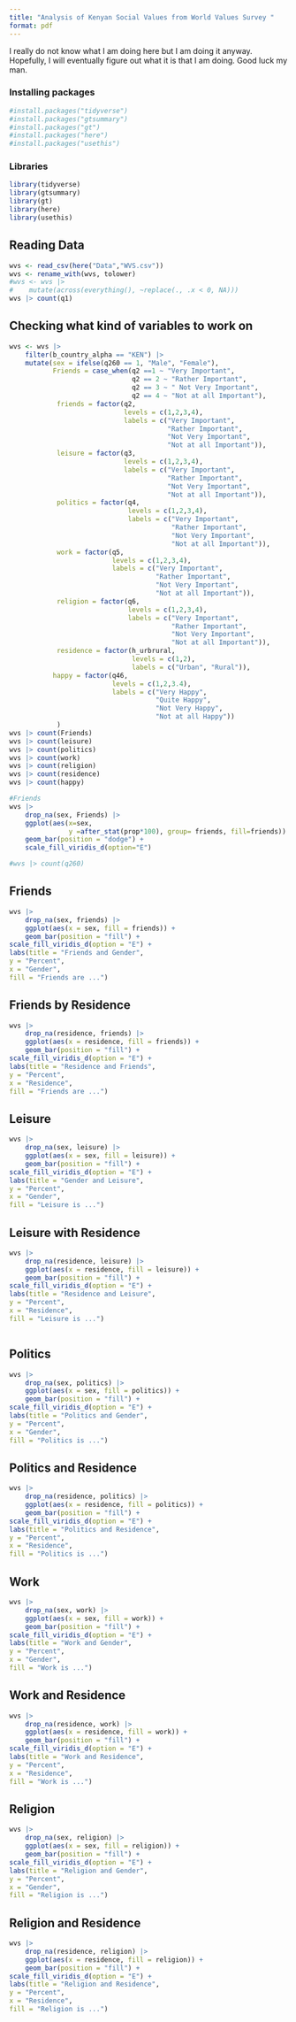 ```yaml
---
title: "Analysis of Kenyan Social Values from World Values Survey "
format: pdf
---
```

I really do not know what I am doing here but I am doing it anyway. Hopefully, I will eventually figure out what it is that I am doing. Good luck my man.

### Installing packages
```r
#install.packages("tidyverse")
#install.packages("gtsummary")
#install.packages("gt")
#install.packages("here")
#install.packages("usethis")
```
### Libraries
```r
library(tidyverse)
library(gtsummary)
library(gt)
library(here)
library(usethis)
```

## Reading Data
```r
wvs <- read_csv(here("Data","WVS.csv"))
wvs <- rename_with(wvs, tolower)
#wvs <- wvs |> 
#    mutate(across(everything(), ~replace(., .x < 0, NA)))
wvs |> count(q1)

```

## Checking what kind of variables to work on

```r
wvs <- wvs |> 
    filter(b_country_alpha == "KEN") |> 
    mutate(sex = ifelse(q260 == 1, "Male", "Female"),
           Friends = case_when(q2 ==1 ~ "Very Important",
                               q2 == 2 ~ "Rather Important",
                               q2 == 3 ~ " Not Very Important",
                               q2 == 4 ~ "Not at all Important"),
            friends = factor(q2,
                             levels = c(1,2,3,4),
                             labels = c("Very Important", 
                                        "Rather Important", 
                                        "Not Very Important", 
                                        "Not at all Important")),
            leisure = factor(q3,
                             levels = c(1,2,3,4),
                             labels = c("Very Important", 
                                        "Rather Important", 
                                        "Not Very Important", 
                                        "Not at all Important")),
            politics = factor(q4,
                              levels = c(1,2,3,4),
                              labels = c("Very Important", 
                                         "Rather Important", 
                                         "Not Very Important", 
                                         "Not at all Important")),
            work = factor(q5,
                          levels = c(1,2,3,4),
                          labels = c("Very Important", 
                                     "Rather Important", 
                                     "Not Very Important", 
                                     "Not at all Important")),
            religion = factor(q6,
                              levels = c(1,2,3,4),
                              labels = c("Very Important", 
                                         "Rather Important", 
                                         "Not Very Important", 
                                         "Not at all Important")),
            residence = factor(h_urbrural,
                               levels = c(1,2),
                               labels = c("Urban", "Rural")),
           happy = factor(q46,
                          levels = c(1,2,3.4),
                          labels = c("Very Happy",
                                     "Quite Happy",
                                     "Not Very Happy",
                                     "Not at all Happy"))
            )
wvs |> count(Friends)
wvs |> count(leisure)
wvs |> count(politics)
wvs |> count(work)
wvs |> count(religion)
wvs |> count(residence)
wvs |> count(happy)

```

```r
#Friends
wvs |> 
    drop_na(sex, Friends) |> 
    ggplot(aes(x=sex, 
               y =after_stat(prop*100), group= friends, fill=friends)) +
    geom_bar(position = "dodge") +
    scale_fill_viridis_d(option="E")

#wvs |> count(q260)
```

## Friends
```r

wvs |> 
    drop_na(sex, friends) |> 
    ggplot(aes(x = sex, fill = friends)) +
    geom_bar(position = "fill") +
scale_fill_viridis_d(option = "E") +
labs(title = "Friends and Gender",
y = "Percent",
x = "Gender",
fill = "Friends are ...")

```

## Friends by Residence
```r
wvs |> 
    drop_na(residence, friends) |> 
    ggplot(aes(x = residence, fill = friends)) +
    geom_bar(position = "fill") +
scale_fill_viridis_d(option = "E") +
labs(title = "Residence and Friends",
y = "Percent",
x = "Residence",
fill = "Friends are ...")


```

## Leisure
```r
wvs |> 
    drop_na(sex, leisure) |> 
    ggplot(aes(x = sex, fill = leisure)) +
    geom_bar(position = "fill") +
scale_fill_viridis_d(option = "E") +
labs(title = "Gender and Leisure",
y = "Percent",
x = "Gender",
fill = "Leisure is ...")

```

## Leisure with Residence
```r
wvs |> 
    drop_na(residence, leisure) |> 
    ggplot(aes(x = residence, fill = leisure)) +
    geom_bar(position = "fill") +
scale_fill_viridis_d(option = "E") +
labs(title = "Residence and Leisure",
y = "Percent",
x = "Residence",
fill = "Leisure is ...")



```

## Politics

```r
wvs |> 
    drop_na(sex, politics) |> 
    ggplot(aes(x = sex, fill = politics)) +
    geom_bar(position = "fill") +
scale_fill_viridis_d(option = "E") +
labs(title = "Politics and Gender",
y = "Percent",
x = "Gender",
fill = "Politics is ...")

``` 

## Politics and Residence

```r
wvs |> 
    drop_na(residence, politics) |> 
    ggplot(aes(x = residence, fill = politics)) +
    geom_bar(position = "fill") +
scale_fill_viridis_d(option = "E") +
labs(title = "Politics and Residence",
y = "Percent",
x = "Residence",
fill = "Politics is ...")
```


## Work
```r
wvs |> 
    drop_na(sex, work) |> 
    ggplot(aes(x = sex, fill = work)) +
    geom_bar(position = "fill") +
scale_fill_viridis_d(option = "E") +
labs(title = "Work and Gender",
y = "Percent",
x = "Gender",
fill = "Work is ...")
```

## Work and Residence

```r
wvs |> 
    drop_na(residence, work) |> 
    ggplot(aes(x = residence, fill = work)) +
    geom_bar(position = "fill") +
scale_fill_viridis_d(option = "E") +
labs(title = "Work and Residence",
y = "Percent",
x = "Residence",
fill = "Work is ...")

```


## Religion
```r
wvs |> 
    drop_na(sex, religion) |> 
    ggplot(aes(x = sex, fill = religion)) +
    geom_bar(position = "fill") +
scale_fill_viridis_d(option = "E") +
labs(title = "Religion and Gender",
y = "Percent",
x = "Gender",
fill = "Religion is ...")

```

## Religion and Residence


```r
wvs |> 
    drop_na(residence, religion) |> 
    ggplot(aes(x = residence, fill = religion)) +
    geom_bar(position = "fill") +
scale_fill_viridis_d(option = "E") +
labs(title = "Religion and Residence",
y = "Percent",
x = "Residence",
fill = "Religion is ...")

```


```r

```